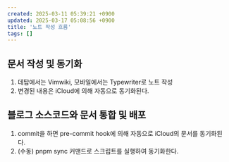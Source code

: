 ```yaml
---
created: 2025-03-11 05:39:21 +0900
updated: 2025-03-17 05:08:56 +0900
title: '노트 작성 흐름'
tags: []
---
```


## 문서 작성 및 동기화

1. 데탑에서는 Vimwiki, 모바일에서는 Typewriter로 노트 작성
2. 변경된 내용은 iCloud에 의해 자동으로 동기화된다.

## 블로그 소스코드와 문서 통합 및 배포

1. commit을 하면 pre-commit hook에 의해 자동으로 iCloud의 문서를 동기화된다.
2. (수동) pnpm sync 커맨드로 스크립트를 실행하여 동기화한다.
